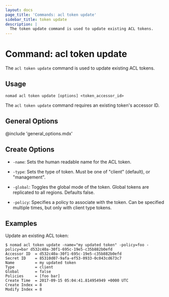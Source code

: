 ```yaml
---
layout: docs
page_title: 'Commands: acl token update'
sidebar_title: token update
description: |
  The token update command is used to update existing ACL tokens.
---
```


# Command: acl token update

The `acl token update` command is used to update existing ACL tokens.

## Usage

```plaintext
nomad acl token update [options] <token_accessor_id>
```

The `acl token update` command requires an existing token's accessor ID.

## General Options

@include 'general_options.mdx'

## Create Options

- `-name`: Sets the human readable name for the ACL token.

- `-type`: Sets the type of token. Must be one of "client" (default), or
  "management".

- `-global`: Toggles the global mode of the token. Global tokens are replicated
  to all regions. Defaults false.

- `-policy`: Specifies a policy to associate with the token. Can be specified
  multiple times, but only with client type tokens.

## Examples

Update an existing ACL token:

```shell
$ nomad acl token update -name="my updated token" -policy=foo -policy=bar d532c40a-30f1-695c-19e5-c35b882b0efd
Accessor ID  = d532c40a-30f1-695c-19e5-c35b882b0efd
Secret ID    = 85310d07-9afa-ef53-0933-0c043cd673c7
Name         = my updated token
Type         = client
Global       = false
Policies     = [foo bar]
Create Time  = 2017-09-15 05:04:41.814954949 +0000 UTC
Create Index = 8
Modify Index = 8
```

